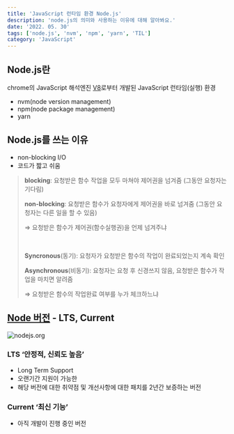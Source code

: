 ```yaml
---
title: 'JavaScript 런타임 환경 Node.js'
description: 'node.js의 의미와 사용하는 이유에 대해 알아봐요.'
date: '2022. 05. 30'
tags: ['node.js', 'nvm', 'npm', 'yarn', 'TIL']
category: 'JavaScript'
---
```


## Node.js란

chrome의 JavaScript 해석엔진 [V8](https://v8.dev/)로부터 개발된 JavaScript 런타임(실행) 환경

- nvm(node version management)
- npm(node package management)
- yarn

## Node.js를 쓰는 이유

- non-blocking I/O
- 코드가 짧고 쉬움

> **blocking**: 요청받은 함수 작업을 모두 마쳐야 제어권을 넘겨줌 (그동안 요청자는 기다림)
>
> **non-blocking**: 요청받은 함수가 요청자에게 제어권을 바로 넘겨줌 (그동안 요청자는 다른 일을 할 수 있음)
>
> ⇒ 요청받은 함수가 제어권(함수실행권)을 언제 넘겨주냐
>
> <br />
>
> **Syncronous**(동기): 요청자가 요청받은 함수의 작업이 완료되었는지 계속 확인
>
> **Asynchronous**(비동기): 요청자는 요청 후 신경쓰지 않음, 요청받은 함수가 작업을 마치면 알려줌
>
> ⇒ 요청받은 함수의 작업완료 여부를 누가 체크하느냐

## [Node 버전](https://nodejs.org/ko/) - LTS, Current

![nodejs.org](</posts/why-nodejs(1).png>)

### LTS ‘안정적, 신뢰도 높음’

- Long Term Support
- 오랜기간 지원이 가능한
- 해당 버전에 대한 취약점 및 개선사항에 대한 패치를 2년간 보증하는 버전

### Current ‘최신 기능’

- 아직 개발이 진행 중인 버전
